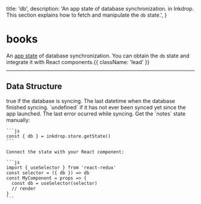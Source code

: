   title: 'db',
  description: 'An app state of database synchronization. in Inkdrop. This section explains how to fetch and manipulate the `db` state.',
}

# books

An [app state](/manual/flux-architecture) of database synchronization.
You can obtain the `db` state and integrate it with React components.{{ className: 'lead' }}


---

## Data Structure

<Row>
  <Col>
    <Properties>
      <Property name="isSyncing" type="?boolean">
        true if the database is syncing.
      </Property>
      <Property name="lastSyncTime" type="?number">
        The last datetime when the database finished syncing. 
        `undefined` if it has not ever been synced yet since the app launched.
      </Property>
      <Property name="lastSyncError" type="Error | null">
        The last error ocurred while syncing.
      </Property>
    </Properties>
  </Col>
  <Col sticky>
    Get the `notes` state manually:

    ```js
    const { db } = inkdrop.store.getState()
    ```

    Connect the state with your React component:

    ```js
    import { useSelector } from 'react-redux'
    const selector = ({ db }) => db
    const MyComponent = props => {
      const db = useSelector(selector)
      // render
    }
    ```
  </Col>
</Row>

[db]: /data-access/db
